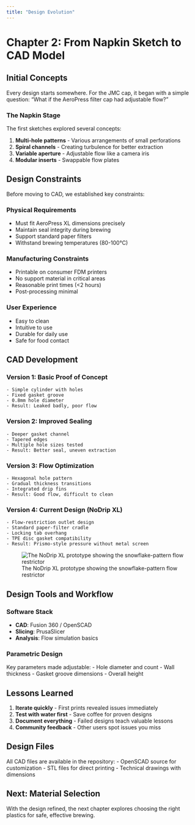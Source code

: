 ```yaml
---
title: "Design Evolution"
---
```


# Chapter 2: From Napkin Sketch to CAD Model

## Initial Concepts

Every design starts somewhere. For the JMC cap, it began with a simple question: "What if the AeroPress filter cap had adjustable flow?"

### The Napkin Stage

The first sketches explored several concepts:

1. **Multi-hole patterns** - Various arrangements of small perforations
2. **Spiral channels** - Creating turbulence for better extraction
3. **Variable aperture** - Adjustable flow like a camera iris
4. **Modular inserts** - Swappable flow plates

## Design Constraints

Before moving to CAD, we established key constraints:

### Physical Requirements
- Must fit AeroPress XL dimensions precisely
- Maintain seal integrity during brewing
- Support standard paper filters
- Withstand brewing temperatures (80-100°C)

### Manufacturing Constraints
- Printable on consumer FDM printers
- No support material in critical areas
- Reasonable print times (<2 hours)
- Post-processing minimal

### User Experience
- Easy to clean
- Intuitive to use
- Durable for daily use
- Safe for food contact

## CAD Development

### Version 1: Basic Proof of Concept
```
- Simple cylinder with holes
- Fixed gasket groove
- 0.8mm hole diameter
- Result: Leaked badly, poor flow
```

### Version 2: Improved Sealing
```
- Deeper gasket channel
- Tapered edges
- Multiple hole sizes tested
- Result: Better seal, uneven extraction
```

### Version 3: Flow Optimization
```
- Hexagonal hole pattern
- Gradual thickness transitions
- Integrated drip fins
- Result: Good flow, difficult to clean
```

### Version 4: Current Design (NoDrip XL)
```
- Flow-restriction outlet design
- Standard paper-filter cradle
- Locking tab overhang
- TPE disc gasket compatibility
- Result: Prismo-style pressure without metal screen
```

![The NoDrip XL prototype showing the snowflake-pattern flow restrictor](images/DA0CD7AB-DA38-4A42-95C6-E8DEFD296CD8_4_5005_c.jpeg)

## Design Tools and Workflow

### Software Stack
- **CAD**: Fusion 360 / OpenSCAD
- **Slicing**: PrusaSlicer
- **Analysis**: Flow simulation basics

### Parametric Design
Key parameters made adjustable:
- Hole diameter and count
- Wall thickness
- Gasket groove dimensions
- Overall height

## Lessons Learned

1. **Iterate quickly** - First prints revealed issues immediately
2. **Test with water first** - Save coffee for proven designs
3. **Document everything** - Failed designs teach valuable lessons
4. **Community feedback** - Other users spot issues you miss

## Design Files

All CAD files are available in the repository:
- OpenSCAD source for customization
- STL files for direct printing
- Technical drawings with dimensions

## Next: Material Selection

With the design refined, the next chapter explores choosing the right plastics for safe, effective brewing.